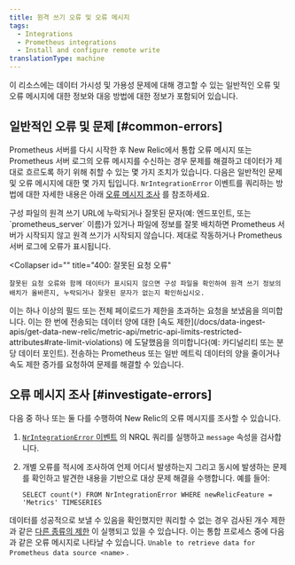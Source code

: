 ```yaml
---
title: 원격 쓰기 오류 및 오류 메시지
tags:
  - Integrations
  - Prometheus integrations
  - Install and configure remote write
translationType: machine
---
```


이 리소스에는 데이터 가시성 및 가용성 문제에 대해 경고할 수 있는 일반적인 오류 및 오류 메시지에 대한 정보와 대응 방법에 대한 정보가 포함되어 있습니다.

## 일반적인 오류 및 문제 [#common-errors]

Prometheus 서버를 다시 시작한 후 New Relic에서 통합 오류 메시지 또는 Prometheus 서버 로그의 오류 메시지를 수신하는 경우 문제를 해결하고 데이터가 제대로 흐르도록 하기 위해 취할 수 있는 몇 가지 조치가 있습니다. 다음은 일반적인 문제 및 오류 메시지에 대한 몇 가지 팁입니다. `NrIntegrationError` 이벤트를 쿼리하는 방법에 대한 자세한 내용은 아래 [오류 메시지 조사](#investigate-errors) 를 참조하세요.

<CollapserGroup>
  <Collapser
    id=""
    title="구성 오류"
  >
    구성 파일의 원격 쓰기 URL에 누락되거나 잘못된 문자(예: 엔드포인트, <LicenseKey/> 또는 `prometheus_server` 이름)가 있거나 파일에 정보를 잘못 배치하면 Prometheus 서버가 시작되지 않고 원격 쓰기가 시작되지 않습니다. 제대로 작동하거나 Prometheus 서버 로그에 오류가 표시됩니다.
  </Collapser>

  <Collapser
    id=""
    title="400: 잘못된 요청 오류"
  >
    잘못된 요청 오류와 함께 데이터가 표시되지 않으면 구성 파일을 확인하여 원격 쓰기 정보의 배치가 올바른지, 누락되거나 잘못된 문자가 없는지 확인하십시오.
  </Collapser>

  <Collapser title="413: 요청 엔터티가 너무 큼 오류">
    이는 하나 이상의 필드 또는 전체 페이로드가 제한을 초과하는 요청을 보냈음을 의미합니다.
  </Collapser>

  <Collapser title="429: 속도 제한 오류">
    이는 한 번에 전송되는 데이터 양에 대한 [속도 제한](/docs/data-ingest-apis/get-data-new-relic/metric-api/metric-api-limits-restricted-attributes#rate-limit-violations) 에 도달했음을 의미합니다(예: 카디널리티 또는 분당 데이터 포인트). 전송하는 Prometheus 또는 일반 메트릭 데이터의 양을 줄이거나 속도 제한 증가를 요청하여 문제를 해결할 수 있습니다.
  </Collapser>
</CollapserGroup>

## 오류 메시지 조사 [#investigate-errors]

다음 중 하나 또는 둘 다를 수행하여 New Relic의 오류 메시지를 조사할 수 있습니다.

1. [`NrIntegrationError` 이벤트](/docs/telemetry-data-platform/manage-data/nrintegrationerror) 의 NRQL 쿼리를 실행하고 `message` 속성을 검사합니다.

2. 개별 오류를 적시에 조사하여 언제 어디서 발생하는지 그리고 동시에 발생하는 문제를 확인하고 발견한 내용을 기반으로 대상 문제 해결을 수행합니다. 예를 들어:

   ```
   SELECT count(*) FROM NrIntegrationError WHERE newRelicFeature = 'Metrics' TIMESERIES
   ```

데이터를 성공적으로 보낼 수 있음을 확인했지만 쿼리할 수 없는 경우 검사된 개수 제한과 같은 [다른 종류의 제한](/docs/insights/use-insights-ui/manage-account-data/rate-limits-insights) 이 실행되고 있을 수 있습니다. 이는 통합 프로세스 중에 다음과 같은 오류 메시지로 나타날 수 있습니다. `Unable to retrieve data for Prometheus data source <name>` .